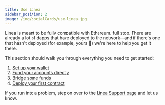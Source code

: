 ```yaml
---
title: Use Linea
sidebar_position: 2
image: /img/socialCards/use-linea.jpg
---
```


Linea is meant to be fully compatible with Ethereum, full stop. There are already a lot of dapps that have deployed to the network—and if there's one that hasn't deployed (for example, yours 👀) we're here to help you get it there.

This section should walk you through everything you need to get started:

1. [Set up your wallet](use-mainnet/move-funds/set-up-your-wallet)
1. [Fund your accounts directly](use-mainnet/move-funds/fund)
1. [Bridge some funds](use-mainnet/move-funds/bridge)
1. [Deploy your first contract](build-on-linea/quickstart/deploy-smart-contract)

If you run into a problem, step on over to the [Linea Support page](https://support.linea.build/hc/en-us) and let us know.

